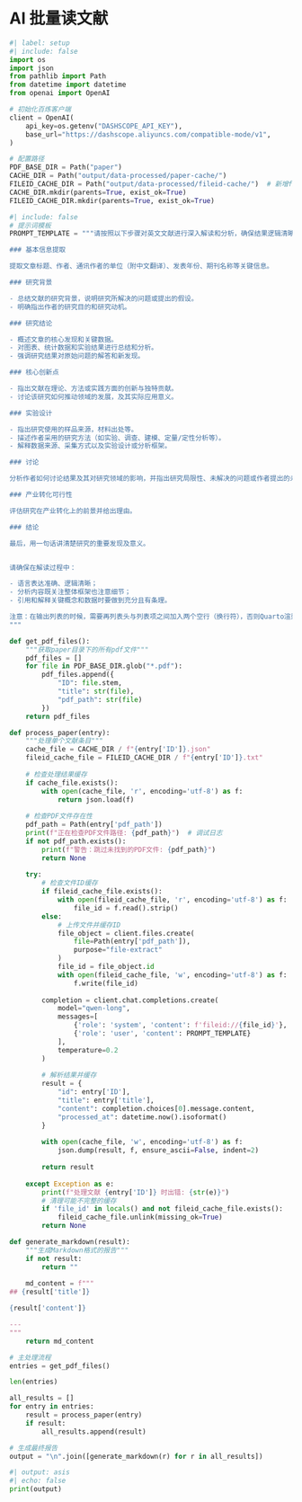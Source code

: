 # AI 批量读文献

```python
#| label: setup
#| include: false
import os
import json
from pathlib import Path
from datetime import datetime
from openai import OpenAI

# 初始化百炼客户端
client = OpenAI(
    api_key=os.getenv("DASHSCOPE_API_KEY"),
    base_url="https://dashscope.aliyuncs.com/compatible-mode/v1",
)

# 配置路径
PDF_BASE_DIR = Path("paper")
CACHE_DIR = Path("output/data-processed/paper-cache/")
FILEID_CACHE_DIR = Path("output/data-processed/fileid-cache/")  # 新增fileid缓存目录
CACHE_DIR.mkdir(parents=True, exist_ok=True)
FILEID_CACHE_DIR.mkdir(parents=True, exist_ok=True)
```


```python
#| include: false
# 提示词模板
PROMPT_TEMPLATE = """请按照以下步骤对英文文献进行深入解读和分析，确保结果逻辑清晰、内容全面：

### 基本信息提取

提取文章标题、作者、通讯作者的单位（附中文翻译）、发表年份、期刊名称等关键信息。

### 研究背景

- 总结文献的研究背景，说明研究所解决的问题或提出的假设。
- 明确指出作者的研究目的和研究动机。

### 研究结论

- 概述文章的核心发现和关键数据。
- 对图表、统计数据和实验结果进行总结和分析。
- 强调研究结果对原始问题的解答和新发现。

### 核心创新点

- 指出文献在理论、方法或实践方面的创新与独特贡献。
- 讨论该研究如何推动领域的发展，及其实际应用意义。

### 实验设计

- 指出研究使用的样品来源，材料出处等。
- 描述作者采用的研究方法（如实验、调查、建模、定量/定性分析等）。
- 解释数据来源、采集方式以及实验设计或分析框架。

### 讨论

分析作者如何讨论结果及其对研究领域的影响，并指出研究局限性、未解决的问题或作者提出的未来研究方向。

### 产业转化可行性

评估研究在产业转化上的前景并给出理由。

### 结论

最后，用一句话讲清楚研究的重要发现及意义。


请确保在解读过程中：

- 语言表达准确、逻辑清晰；
- 分析内容既关注整体框架也注意细节；
- 引用和解释关键概念和数据时要做到充分且有条理。

注意：在输出列表的时候，需要再列表头与列表项之间加入两个空行（换行符），否则Quarto渲染时候会出错。
"""

def get_pdf_files():
    """获取paper目录下的所有pdf文件"""
    pdf_files = []
    for file in PDF_BASE_DIR.glob("*.pdf"):
        pdf_files.append({
            "ID": file.stem,
            "title": str(file),
            "pdf_path": str(file)
        })
    return pdf_files

def process_paper(entry):
    """处理单个文献条目"""
    cache_file = CACHE_DIR / f"{entry['ID']}.json"
    fileid_cache_file = FILEID_CACHE_DIR / f"{entry['ID']}.txt"
    
    # 检查处理结果缓存
    if cache_file.exists():
        with open(cache_file, 'r', encoding='utf-8') as f:
            return json.load(f)
    
    # 检查PDF文件存在性
    pdf_path = Path(entry['pdf_path'])
    print(f"正在检查PDF文件路径: {pdf_path}")  # 调试日志
    if not pdf_path.exists():
        print(f"警告：跳过未找到的PDF文件: {pdf_path}")
        return None
    
    try:
        # 检查文件ID缓存
        if fileid_cache_file.exists():
            with open(fileid_cache_file, 'r', encoding='utf-8') as f:
                file_id = f.read().strip()
        else:
            # 上传文件并缓存ID
            file_object = client.files.create(
                file=Path(entry['pdf_path']),
                purpose="file-extract"
            )
            file_id = file_object.id
            with open(fileid_cache_file, 'w', encoding='utf-8') as f:
                f.write(file_id)
        
        completion = client.chat.completions.create(
            model="qwen-long",
            messages=[
                {'role': 'system', 'content': f'fileid://{file_id}'},
                {'role': 'user', 'content': PROMPT_TEMPLATE}
            ],
            temperature=0.2
        )
        
        # 解析结果并缓存
        result = {
            "id": entry['ID'],
            "title": entry['title'],
            "content": completion.choices[0].message.content,
            "processed_at": datetime.now().isoformat()
        }
        
        with open(cache_file, 'w', encoding='utf-8') as f:
            json.dump(result, f, ensure_ascii=False, indent=2)
            
        return result
    
    except Exception as e:
        print(f"处理文献 {entry['ID']} 时出错: {str(e)}")
        # 清理可能不完整的缓存
        if 'file_id' in locals() and not fileid_cache_file.exists():
            fileid_cache_file.unlink(missing_ok=True)
        return None

def generate_markdown(result):
    """生成Markdown格式的报告"""
    if not result:
        return ""
    
    md_content = f"""
## {result['title']}

{result['content']}

---
"""
    return md_content
```


```python
# 主处理流程
entries = get_pdf_files()

len(entries)
```


```python
all_results = []
for entry in entries:
    result = process_paper(entry)
    if result:
        all_results.append(result)
```


```python
# 生成最终报告
output = "\n".join([generate_markdown(r) for r in all_results])
```


```python
#| output: asis
#| echo: false
print(output)
```